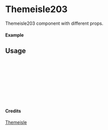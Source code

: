 
<Meta of={Themeisle203} title="Themeisle/Themeisle203" />

# Themeisle203

Themeisle203 component with different props.

#### Example

<Canvas of={Themeisle203.Primary} />

## Usage

```ts
import { Themeisle203 } from "yadl-ui";

const Example = () => {
  return (
      <Themeisle203 />
  );
};

export default Example;
```

#### Credits
[Themeisle](https://themeisle.com/illustrations/)
